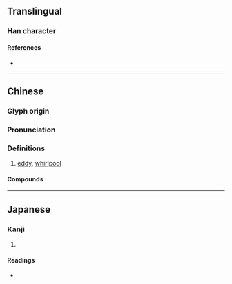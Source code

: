 {{character info}}
==Translingual==

===Han character===
{{Han char|rn=85|rad=水|as=11|sn=14|four=38181|canj=EYSO|ids=⿰氵旋}}

====References====
* {{Han ref|kx=0646.290|dkj=18163|dj=1056.080|hdz=31729.070|uh=6F29|ud=28457|bh=BA78|bd=47736}}

----

==Chinese==
{{zh-forms|ss=𭻾}}

===Glyph origin===
{{Han etym}}

===Pronunciation===
{{zh-pron
|m=xuán
|c=syun4
|mn=ml:soân
|mc=
|oc=y
|cat=n
}}

===Definitions===
{{zh-hanzi}}

# [[eddy]], [[whirlpool]]

====Compounds====
{{zh-der|捲入漩渦|泡漩|漩渦|漩渦星雲|漩澴}}

----

==Japanese==

===Kanji===
{{ja-kanji|grade=|rs=水11}}

# {{rfdef|ja|sort=水11}}

====Readings====
* {{ja-readings|on=せん, ぜん|kun=めぐ-る}}